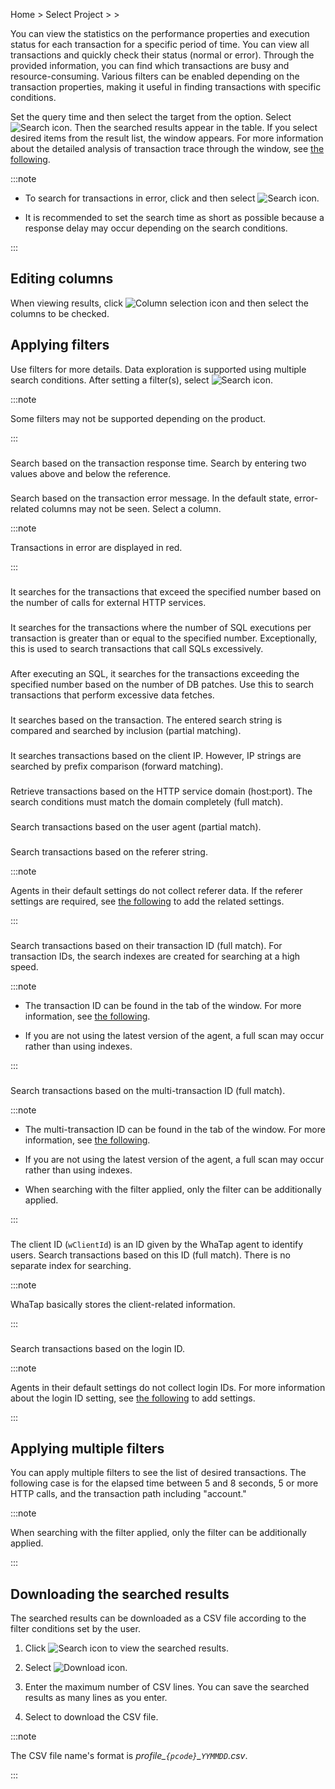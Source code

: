 Home > Select Project > <Cmdname sid="analysis" className="uitext" /> > <Cmdname sid="tx_search" className="uitext" />

You can view the statistics on the performance properties and execution status for each transaction for a specific period of time. You can view all transactions and quickly check their status (normal or error). Through the provided information, you can find which transactions are busy and resource-consuming. Various filters can be enabled depending on the transaction properties, making it useful in finding transactions with specific conditions.

<ImgLang img='apm-tx-search.png' desc='Transaction Search' />

Set the query time and then select the target from the <Cmdname sid="application" className="uitext" /> option. Select ![Search icon](/img/ico-btn-search.png). Then the searched results appear in the table. If you select desired items from the result list, the <Cmdname sid="TTL06527" className="uitext" /> window appears. For more information about the detailed analysis of transaction trace through the <Cmdname sid="TTL06527" className="uitext" /> window, see [the following](trs-profile#details).

:::note

- To search for transactions in error, click <Cmdname sid="show_only_error" className="uitext" /> and then select ![Search icon](/img/ico-btn-search.png).

- It is recommended to set the search time as short as possible because a response delay may occur depending on the search conditions.

:::

## Editing columns

<ImgLang img='whatap_application_analysis_tx_profile_column.png' desc='Select Column' />

When viewing results, click ![Column selection icon](/img/ico-column-set.svg) <Cmdname sid="column_select" className="uitext" /> and then select the columns to be checked.

## Applying filters

Use filters for more details. Data exploration is supported using multiple search conditions. After setting a filter(s), select ![Search icon](/img/ico-btn-search.png).

:::note

Some filters may not be supported depending on the product.

:::

### <Cmdname sid="TTL06361" />

<ImgLang img='apm-tx-search-elapsed-time.png' desc='Elapsed time' />

Search based on the transaction response time. Search by entering two values above and below the reference.

### <Cmdname sid="TTL06088" />

<ImgLang img='apm-tx-search-error-message.png' desc='Error message' />

Search based on the transaction error message. In the default state, error-related columns may not be seen. Select a column.

:::note

Transactions in error are displayed in red.

:::

### <Cmdname sid="TTL06089" />

<ImgLang img='apm-tx-search-http-call.png' desc='HTTP call count' />

It searches for the transactions that exceed the specified number based on the number of calls for external HTTP services.

### <Cmdname sid="TTL06097" />

<ImgLang img='apm-tx-search-sql-count.png' desc='SQL count' />

It searches for the transactions where the number of SQL executions per transaction is greater than or equal to the specified number. Exceptionally, this is used to search transactions that call SQLs excessively.

### <Cmdname sid="TTL06094" />

<ImgLang img='apm-tx-search-sql-fetch-count.png' desc='SQL fetch count' />

After executing an SQL, it searches for the transactions exceeding the specified number based on the number of DB patches. Use this to search transactions that perform excessive data fetches.

### <Cmdname sid="TTL06918" />

<ImgLang img='apm-tx-search-transaction.png' desc='Transaction' />

It searches based on the transaction. The entered search string is compared and searched by inclusion (partial matching).

### <Cmdname sid="TTL06081" />

<ImgLang img='apm-tx-search-client-ip.png' desc='IP' />

It searches transactions based on the client IP. However, IP strings are searched by prefix comparison (forward matching).

### <Cmdname sid="TTL06101" />

<ImgLang img='apm-tx-search-domain.png' desc='Domain' />

Retrieve transactions based on the HTTP service domain (host:port). The search conditions must match the domain completely (full match).

### <Cmdname sid="TTL06359" />

<ImgLang img='apm-tx-search-user-agent.png' desc='User agent' />

Search transactions based on the user agent (partial match).

<InDoc product="java,python,nodejs">

### <Cmdname sid="TTL06108" />

Search transactions based on the referer string.

:::note

Agents in their default settings do not collect referer data. If the referer settings are required, see [the following](analysis-apm-trs#stat-referer) to add the related settings.

:::

</InDoc>

### <Cmdname sid="TTL06111" />

<ImgLang img='apm-tx-search-tx-id.png' desc='Transaction ID' />

Search transactions based on their transaction ID (full match). For transaction IDs, the search indexes are created for searching at a high speed.

:::note

- The transaction ID can be found in the <Cmdname sid="TTL06125" className="uitext" /> tab of the <Cmdname sid="TTL06527" className="uitext" /> window. For more information, see [the following](trs-profile#anlaysis-trace-record-summary).

- If you are not using the latest version of the agent, a full scan may occur rather than using indexes.

:::

### <Cmdname sid="TTL06107" />

<ImgLang img='apm-tx-search-mtx-id.png' desc='Multi-transaction ID' />

Search transactions based on the multi-transaction ID (full match).

:::note

<Xclude product="dotnet">

- The multi-transaction ID can be found in the <Cmdname sid="TTL06125" className="uitext" /> tab of the <Cmdname sid="TTL06527" className="uitext" /> window. For more information, see [the following](trs-multi-trace#trace-multi-tx).

</Xclude>

- If you are not using the latest version of the agent, a full scan may occur rather than using indexes.

- When searching with the <Cmdname sid="TTL06107" className="uitext" /> filter applied, only the <Cmdname sid="TTL06111" className="uitext" /> filter can be additionally applied.

:::

### <Cmdname sid="TTL06420" />

<ImgLang img='apm-tx-search-wclientid.png' desc='Client ID' />

The client ID (`wClientId`) is an ID given by the WhaTap agent to identify users. Search transactions based on this ID (full match). There is no separate index for searching.

:::note

WhaTap basically stores the client-related information.

:::

<InDoc product="java">

### <Cmdname sid="TTL06082" />

Search transactions based on the login ID.

:::note

Agents in their default settings do not collect login IDs. For more information about the login ID setting, see [the following](../java/script-plugin#common-plugin) to add settings.

:::

</InDoc>

## Applying multiple filters

You can apply multiple filters to see the list of desired transactions. The following case is for the elapsed time between 5 and 8 seconds, 5 or more HTTP calls, and the transaction path including "account."

<ImgLang img='apm-tx-search-multiple-filtering.png' desc='Apply multiple filters' />

:::note

When searching with the <Cmdname sid="TTL06107" className="uitext" /> filter applied, only the <Cmdname sid="TTL06111" className="uitext" /> filter can be additionally applied.

:::

## Downloading the searched results

The searched results can be downloaded as a CSV file according to the filter conditions set by the user. 

1. Click ![Search icon](/img/ico-btn-search.png) to view the searched results.

2. Select ![Download icon](/img/ic-csv-download-ms.svg).

3. Enter the maximum number of CSV lines. You can save the searched results as many lines as you enter.

4. Select <Cmdname sid="download" className="uitext" /> to download the CSV file.

:::note

The CSV file name's format is _profile\_`{pcode}`\_`YYMMDD`.csv_.

:::
